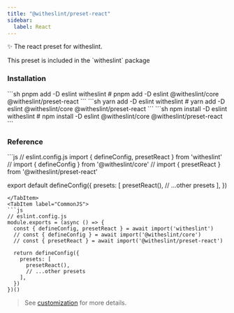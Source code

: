 ```yaml
---
title: "@witheslint/preset-react"
sidebar:
  label: React
---
```


✨ The react preset for witheslint.

<Aside type="tip">
  This preset is included in the `witheslint` package
</Aside>

### Installation

<Tabs>
  <TabItem label="pnpm">
  ```sh
  pnpm add -D eslint witheslint
  # pnpm add -D eslint @witheslint/core @witheslint/preset-react
  ```
  </TabItem>
  <TabItem label="yarn">
  ```sh
  yarn add -D eslint witheslint
  # yarn add -D eslint @witheslint/core @witheslint/preset-react
  ```
  </TabItem>
  <TabItem label="npm">
  ```sh
  npm install -D eslint witheslint
  # npm install -D eslint @witheslint/core @witheslint/preset-react
  ```
  </TabItem>
</Tabs>

### Reference

<Tabs>
  <TabItem label="ESModule">
  ```js
  // eslint.config.js
  import { defineConfig, presetReact } from 'witheslint'
  // import { defineConfig } from '@witheslint/core'
  // import { presetReact } from '@witheslint/preset-react'

  export default defineConfig({
    presets: [
      presetReact(),
      // ...other presets
    ],
  })
  ```
  </TabItem>
  <TabItem label="CommonJS">
  ```js
  // eslint.config.js
  module.exports = (async () => {
    const { defineConfig, presetReact } = await import('witheslint')
    // const { defineConfig } = await import('@witheslint/core')
    // const { presetReact } = await import('@witheslint/preset-react')

    return defineConfig({
      presets: [
        presetReact(),
        // ...other presets
      ],
    })
  })()
  ```
  </TabItem>
</Tabs>

> See [customization](/guides/customization) for more details.
